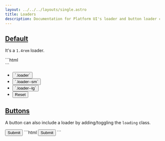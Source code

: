 ```yaml
---
layout: ../../../layouts/single.astro
title: Loaders
description: Documentation for Platform UI's loader and button loader components.
---
```


## [Default](#default)

It's a `1.4rem` loader. 

<Codedemo>
<div class="loader"></div>
</Codedemo>

<Codemarkup>
```html
<div class="loader"></div>
```
</Codemarkup>

<Modifiers>
<Modifiersrow
  modifier="loader--sm"
  behavior="Small `.9rem`" 
/>
<Modifiersrow
  modifier="loader--lg"
  behavior="Large `2rem`" 
/>
</Modifiers>

<Visualizer header="Check out different sizes of loader!">
<div class="actions block">
  <ul class="list">
    <li>
      <button class="button" data-example-elements="loader">`.loader`</button>
    </li>
    <li>
      <button class="button" data-example-elements="loader loader--sm">`.loader--sm`</button>
    </li>
    <li>
      <button class="button" data-example-elements="loader loader--lg">`.loader--lg`</button>
    </li>
    <li>
      <button class="button button--salmon text--white" data-reset="true">Reset</button>
    </li>
  </ul>
</div>
<div class="results rounded-2 block background--dark p-3" data-default-class="flex flex--center-content background--white py-5 rounded-1">
  <div class="loader"></div>
</div>
</Visualizer>

## [Buttons](#buttons)

A button can also include a loader by adding/toggling the `loading` class.

<Codedemo>
<button class="button loading">Submit</button>
</Codedemo>

<Codemarkup>
```html
<button class="button loading">Submit</button>
```
</Codemarkup>
